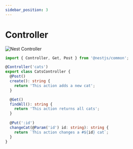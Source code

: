 ```yaml
---
sidebar_position: 3
---
```


# Controller

<img src="https://media.slid.es/uploads/619264/images/5903692/Controllers_1.png" alt="Nest Controller"/>

```ts
import { Controller, Get, Post } from '@nestjs/common';

@Controller('cats')
export class CatsController {
  @Post()
  create(): string {
    return 'This action adds a new cat';
  }

  @Get()
  findAll(): string {
    return 'This action returns all cats';
  }
   
  @Put(':id')
  changeCat(@Param('id') id: string): string {
    return `This action changes a #${id} cat`;
  }
}
```